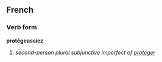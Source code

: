 ==French==
===Verb form===
'''protégeassiez'''

# ''second-person plural subjunctive imperfect of [[protéger]]''